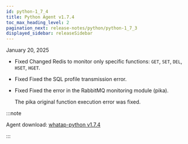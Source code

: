 ```yaml
---
id: python-1_7_4
title: Python Agent v1.7.4
toc_max_heading_level: 2
pagination_next: release-notes/python/python-1_7_3
displayed_sidebar: releaseSidebar
---
```


January 20, 2025

- <Status priority='0'>Fixed</Status> Changed Redis to monitor only specific functions: `GET`, `SET`, `DEL`, `HSET`, `HGET`.

- <Status priority='0'>Fixed</Status> Fixed the SQL profile transmission error.

- <Status priority='0'>Fixed</Status> Fixed the error in the RabbitMQ monitoring module (pika).

  The pika original function execution error was fixed.

:::note

Agent download: [whatap-python v1.7.4](https://pypi.org/project/whatap-python/1.7.4/)

:::
